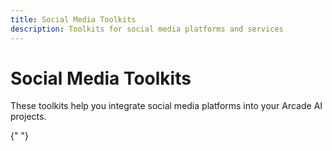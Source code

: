 ```yaml
---
title: Social Media Toolkits
description: Toolkits for social media platforms and services
---
```



# Social Media Toolkits

These toolkits help you integrate social media platforms into your Arcade AI projects.

<div className={styles.toolGrid}>
  <ToolCard
    name="X"
    image="twitter"
    summary="Integrate agents with X (Twitter), including tweets, users, and more"
    link="/integrations/toolkits/social_media/x"
    category="Toolkit"
  />
</div>{" "}
